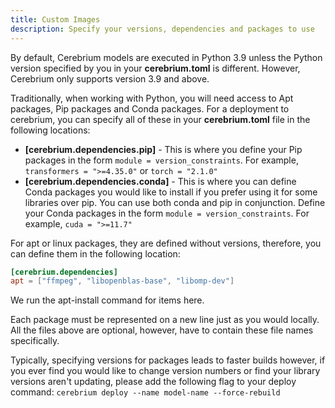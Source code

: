 ```yaml
---
title: Custom Images
description: Specify your versions, dependencies and packages to use
---
```


By default, Cerebrium models are executed in Python 3.9 unless the Python version specified by you in your **cerebrium.toml** is different. However, Cerebrium only supports version 3.9 and above.

Traditionally, when working with Python, you will need access to Apt packages, Pip packages and Conda packages. For a deployment to cerebrium, you can specify all of these in your **cerebrium.toml** file in the following locations:

- **[cerebrium.dependencies.pip]** - This is where you define your Pip packages in the form `module = version_constraints`. For example, `transformers = ">=4.35.0"` or `torch = "2.1.0"`
- **[cerebrium.dependencies.conda]** - This is where you can define Conda packages you would like to install if you prefer using it for some libraries over pip. You can use both conda and pip in conjunction. Define your Conda packages in the form `module = version_constraints`. For example, `cuda = ">=11.7"`

For apt or linux packages, they are defined without versions, therefore, you can define them in the following location:

```toml
[cerebrium.dependencies]
apt = ["ffmpeg", "libopenblas-base", "libomp-dev"]
```

We run the apt-install command for items here.

Each package must be represented on a new line just as you would locally. All the files above are optional, however, have to contain these file names specifically.

Typically, specifying versions for packages leads to faster builds however, if you ever find you would like to change version numbers or find your library versions aren't
updating, please add the following flag to your deploy command: `cerebrium deploy --name model-name --force-rebuild`

